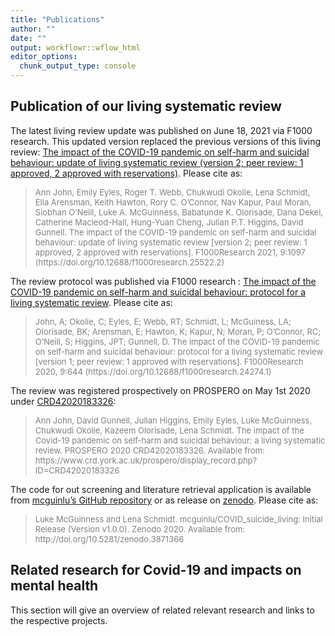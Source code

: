 ```yaml
---
title: "Publications"
author: ""
date: ""
output: workflowr::wflow_html
editor_options:
  chunk_output_type: console
---
```


## Publication of our living systematic review

The latest living review update was published on June 18, 2021 via F1000 research. This updated version replaced the previous versions of this living review: [The impact of the COVID-19 pandemic on self-harm and suicidal behaviour: update of living systematic review (version 2; peer review: 1 approved, 2 approved with reservations)](https://f1000research.com/articles/9-1097). Please cite as:

> <font size="2" color="gray">Ann John, Emily Eyles, Roger T. Webb, Chukwudi Okolie, Lena Schmidt, Ella Arensman, Keith Hawton, Rory C. O'Connor, Nav Kapur, Paul Moran, Siobhan O'Neill, Luke A. McGuinness, Babatunde K. Olorisade, Dana Dekel, Catherine Macleod-Hall, Hung-Yuan Cheng, Julian P.T. Higgins, David Gunnell. The impact of the COVID-19 pandemic on self-harm and suicidal behaviour: update of living systematic review [version 2; peer review: 1 approved, 2 approved with reservations]. F1000Research 2021, 9:1097 (https://doi.org/10.12688/f1000research.25522.2) 
</font> 


The review protocol was published via F1000 research : [The impact of the COVID-19 pandemic on self-harm and suicidal behaviour: protocol for a living systematic review](https://f1000research.com/articles/9-644). Please cite as:

> <font size="2" color="gray">John, A; Okolie, C; Eyles, E; Webb, RT; Schmidt, L; McGuiness, LA; Olorisade, BK; Arensman, E; Hawton, K; Kapur, N; Moran, P; O'Connor, RC; O'Neill, S; Higgins, JPT; Gunnell, D. The impact of the COVID-19 pandemic on self-harm and suicidal behaviour: protocol for a living systematic review [version 1; peer review: 1 approved with reservations]. F1000Research 2020, 9:644 (https://doi.org/10.12688/f1000research.24274.1)</font> 

The review was registered prospectively on PROSPERO on May 1st 2020 under [CRD42020183326](https://www.crd.york.ac.uk/prospero/display_record.php?RecordID=183326):

> <font size="2" color="gray">Ann John, David Gunnell, Julian Higgins, Emily Eyles, Luke McGuinness, Chukwudi Okolie, Kazeem Olorisade, Lena Schmidt. The impact of the Covid-19 pandemic on self-harm and suicidal behaviour: a living systematic review. PROSPERO 2020 CRD42020183326. Available from: https://www.crd.york.ac.uk/prospero/display_record.php?ID=CRD42020183326</font>

The code for out screening and literature retrieval application is available from [mcguinlu's GitHub repository](https://github.com/mcguinlu/COVID_suicide_living) or as release on [zenodo](https://zenodo.org/record/3871366#.XteMf-fTU2w). Please cite as:

> <font size="2" color="gray">Luke McGuinness and Lena Schmidt. mcguinlu/COVID_suicide_living: Initial Release (Version v1.0.0). Zenodo 2020. Available from: http://doi.org/10.5281/zenodo.3871366</font> 

## Related research for Covid-19 and impacts on mental health

This section will give an overview of related relevant research and links to the respective projects.


```r

```

